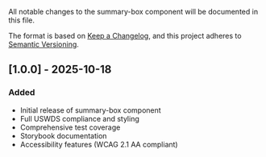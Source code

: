 
<Meta title="Components/Summary Box/Changelog" />

All notable changes to the summary-box component will be documented in this file.

The format is based on [Keep a Changelog](https://keepachangelog.com/en/1.0.0/),
and this project adheres to [Semantic Versioning](https://semver.org/spec/v2.0.0.html).

## [1.0.0] - 2025-10-18

### Added

- Initial release of summary-box component
- Full USWDS compliance and styling
- Comprehensive test coverage
- Storybook documentation
- Accessibility features (WCAG 2.1 AA compliant)

